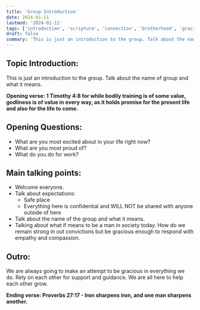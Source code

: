 ```yaml
---
title: 'Group Introduction'
date: 2024-01-11
lastmod: '2024-01-11'
tags: ['introduction', 'scripture', 'connection', 'brotherhood', 'graciousness']
draft: false
summary: 'This is just an introduction to the group. Talk about the name of group and what it means.'
---
```


## Topic Introduction:

This is just an introduction to the group. Talk about the name of group and what it means.

**Opening verse: 1 Timothy 4:8 for while bodily training is of some value, godliness is of value in every way, as it holds promise for the present life and also for the life to come.**

## Opening Questions:

- What are you most excited about in your life right now?
- What are you most proud of?
- What do you do for work?

## Main talking points:

- Welcome everyone.
- Talk about expectations:
  - Safe place
  - Everything here is confidential and WILL NOT be shared with anyone outside of here
- Talk about the name of the group and what it means.
- Talking about what if means to be a man in society today. How do we remain strong in out convictions but be gracious enough to respond with empathy and compassion.

## Outro:

We are always going to make an attempt to be gracious in everything we do. Rely on each other for support and guidance. We are all here to help each other grow.

**Ending verse: Proverbs 27:17 - Iron sharpens iron, and one man sharpens another.**
